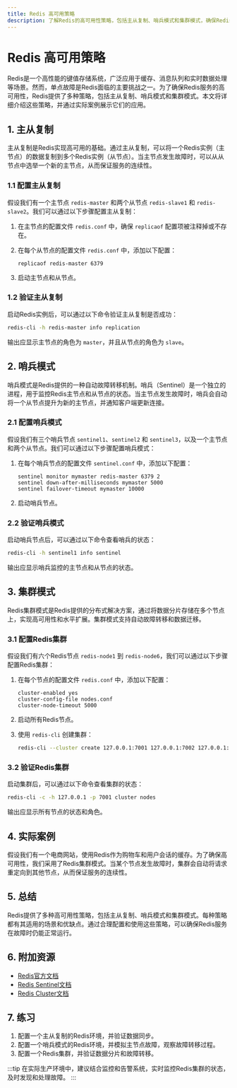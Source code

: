 ```yaml
---
title: Redis 高可用策略
description: 了解Redis的高可用性策略，包括主从复制、哨兵模式和集群模式，确保Redis服务在故障时仍能正常运行。
---
```


# Redis 高可用策略

Redis是一个高性能的键值存储系统，广泛应用于缓存、消息队列和实时数据处理等场景。然而，单点故障是Redis面临的主要挑战之一。为了确保Redis服务的高可用性，Redis提供了多种策略，包括主从复制、哨兵模式和集群模式。本文将详细介绍这些策略，并通过实际案例展示它们的应用。

## 1. 主从复制

主从复制是Redis实现高可用的基础。通过主从复制，可以将一个Redis实例（主节点）的数据复制到多个Redis实例（从节点）。当主节点发生故障时，可以从从节点中选举一个新的主节点，从而保证服务的连续性。

### 1.1 配置主从复制

假设我们有一个主节点 `redis-master` 和两个从节点 `redis-slave1` 和 `redis-slave2`。我们可以通过以下步骤配置主从复制：

1. 在主节点的配置文件 `redis.conf` 中，确保 `replicaof` 配置项被注释掉或不存在。
2. 在每个从节点的配置文件 `redis.conf` 中，添加以下配置：

   ```plaintext
   replicaof redis-master 6379
   ```

3. 启动主节点和从节点。

### 1.2 验证主从复制

启动Redis实例后，可以通过以下命令验证主从复制是否成功：

```bash
redis-cli -h redis-master info replication
```

输出应显示主节点的角色为 `master`，并且从节点的角色为 `slave`。

## 2. 哨兵模式

哨兵模式是Redis提供的一种自动故障转移机制。哨兵（Sentinel）是一个独立的进程，用于监控Redis主节点和从节点的状态。当主节点发生故障时，哨兵会自动将一个从节点提升为新的主节点，并通知客户端更新连接。

### 2.1 配置哨兵模式

假设我们有三个哨兵节点 `sentinel1`、`sentinel2` 和 `sentinel3`，以及一个主节点和两个从节点。我们可以通过以下步骤配置哨兵模式：

1. 在每个哨兵节点的配置文件 `sentinel.conf` 中，添加以下配置：

   ```plaintext
   sentinel monitor mymaster redis-master 6379 2
   sentinel down-after-milliseconds mymaster 5000
   sentinel failover-timeout mymaster 10000
   ```

2. 启动哨兵节点。

### 2.2 验证哨兵模式

启动哨兵节点后，可以通过以下命令查看哨兵的状态：

```bash
redis-cli -h sentinel1 info sentinel
```

输出应显示哨兵监控的主节点和从节点的状态。

## 3. 集群模式

Redis集群模式是Redis提供的分布式解决方案，通过将数据分片存储在多个节点上，实现高可用性和水平扩展。集群模式支持自动故障转移和数据迁移。

### 3.1 配置Redis集群

假设我们有六个Redis节点 `redis-node1` 到 `redis-node6`，我们可以通过以下步骤配置Redis集群：

1. 在每个节点的配置文件 `redis.conf` 中，添加以下配置：

   ```plaintext
   cluster-enabled yes
   cluster-config-file nodes.conf
   cluster-node-timeout 5000
   ```

2. 启动所有Redis节点。
3. 使用 `redis-cli` 创建集群：

   ```bash
   redis-cli --cluster create 127.0.0.1:7001 127.0.0.1:7002 127.0.0.1:7003 127.0.0.1:7004 127.0.0.1:7005 127.0.0.1:7006 --cluster-replicas 1
   ```

### 3.2 验证Redis集群

启动集群后，可以通过以下命令查看集群的状态：

```bash
redis-cli -c -h 127.0.0.1 -p 7001 cluster nodes
```

输出应显示所有节点的状态和角色。

## 4. 实际案例

假设我们有一个电商网站，使用Redis作为购物车和用户会话的缓存。为了确保高可用性，我们采用了Redis集群模式。当某个节点发生故障时，集群会自动将请求重定向到其他节点，从而保证服务的连续性。

## 5. 总结

Redis提供了多种高可用性策略，包括主从复制、哨兵模式和集群模式。每种策略都有其适用的场景和优缺点。通过合理配置和使用这些策略，可以确保Redis服务在故障时仍能正常运行。

## 6. 附加资源

- [Redis官方文档](https://redis.io/documentation)
- [Redis Sentinel文档](https://redis.io/topics/sentinel)
- [Redis Cluster文档](https://redis.io/topics/cluster-tutorial)

## 7. 练习

1. 配置一个主从复制的Redis环境，并验证数据同步。
2. 配置一个哨兵模式的Redis环境，并模拟主节点故障，观察故障转移过程。
3. 配置一个Redis集群，并验证数据分片和故障转移。

:::tip
在实际生产环境中，建议结合监控和告警系统，实时监控Redis集群的状态，及时发现和处理故障。
:::